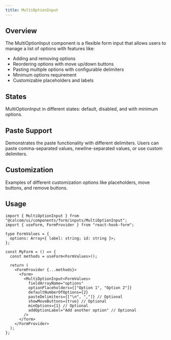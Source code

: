 ```yaml
---
title: MultiOptionInput
---
```


## Overview

The MultiOptionInput component is a flexible form input that allows users to manage a list of options with features like:
- Adding and removing options
- Reordering options with move up/down buttons
- Pasting multiple options with configurable delimiters
- Minimum options requirement
- Customizable placeholders and labels

## States

MultiOptionInput in different states: default, disabled, and with minimum options.

<StatesExample/>

## Paste Support

Demonstrates the paste functionality with different delimiters. Users can paste comma-separated values, newline-separated values, or use custom delimiters.

<PasteExample/>

## Customization

Examples of different customization options like placeholders, move buttons, and remove buttons.

<CustomizationExample/>

## Usage

```tsx
import { MultiOptionInput } from "@calcom/ui/components/form/inputs/MultiOptionInput";
import { useForm, FormProvider } from "react-hook-form";

type FormValues = {
  options: Array<{ label: string; id: string }>;
};

const MyForm = () => {
  const methods = useForm<FormValues>();
  
  return (
    <FormProvider {...methods}>
      <form>
        <MultiOptionInput<FormValues>
          fieldArrayName="options"
          optionPlaceholders={["Option 1", "Option 2"]}
          defaultNumberOfOptions={2}
          pasteDelimiters={["\n", ","]} // Optional
          showMoveButtons={true} // Optional
          minOptions={1} // Optional
          addOptionLabel="Add another option" // Optional
        />
      </form>
    </FormProvider>
  );
};
```

